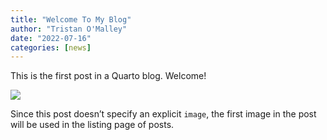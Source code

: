 ```yaml
---
title: "Welcome To My Blog"
author: "Tristan O'Malley"
date: "2022-07-16"
categories: [news]
---
```


This is the first post in a Quarto blog. Welcome!

![](thumbnail.jpg)

Since this post doesn't specify an explicit `image`, the first image in the post will be used in the listing page of posts.
